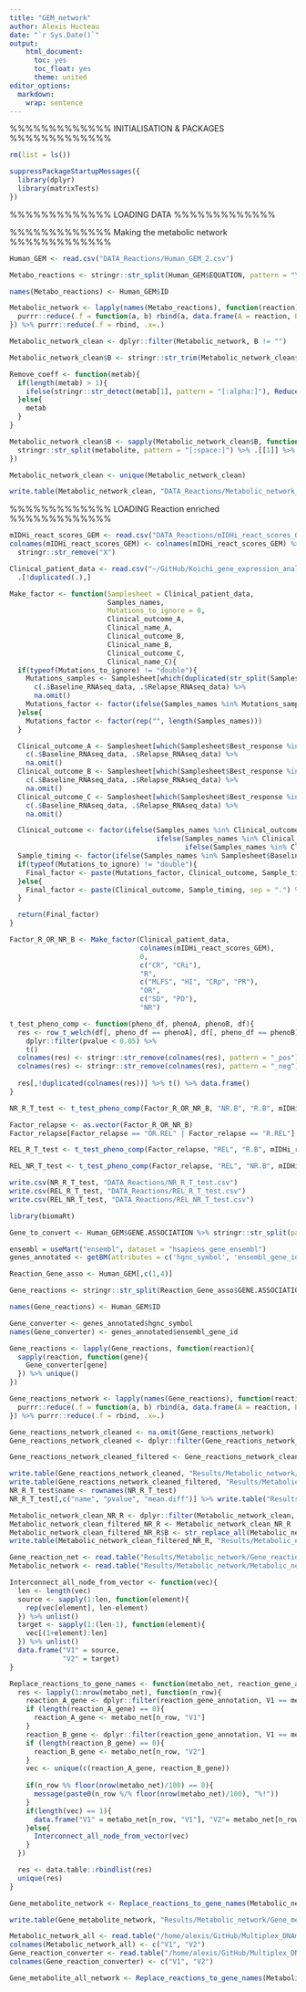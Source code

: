 ```yaml
---
title: "GEM_network"
author: Alexis Hucteau
date: "`r Sys.Date()`"
output:
    html_document:
      toc: yes
      toc_float: yes
      theme: united
editor_options:
  markdown:
    wrap: sentence
---
```


%%%%%%%%%%%%% INITIALISATION & PACKAGES %%%%%%%%%%%%%

```r
rm(list = ls())

suppressPackageStartupMessages({
  library(dplyr)
  library(matrixTests)
})
```

%%%%%%%%%%%%% LOADING DATA %%%%%%%%%%%%%

%%%%%%%%%%%%% Making the metabolic network %%%%%%%%%%%%% 

```r
Human_GEM <- read.csv("DATA_Reactions/Human_GEM_2.csv")

Metabo_reactions <- stringr::str_split(Human_GEM$EQUATION, pattern = "\\+ | => | <=>")

names(Metabo_reactions) <- Human_GEM$ID

Metabolic_network <- lapply(names(Metabo_reactions), function(reaction){
  purrr::reduce(.f = function(a, b) rbind(a, data.frame(A = reaction, B = b)), .x = Metabo_reactions[[reaction]], .init = data.frame(A  = reaction, B = Metabo_reactions[[reaction]][1]))[-1,]
}) %>% purrr::reduce(.f = rbind, .x=.)

Metabolic_network_clean <- dplyr::filter(Metabolic_network, B != "")

Metabolic_network_clean$B <- stringr::str_trim(Metabolic_network_clean$B)

Remove_coeff <- function(metab){
  if(length(metab) > 1){
    ifelse(stringr::str_detect(metab[1], pattern = "[:alpha:]"), Reduce(x=metab, f = paste), Reduce(x=metab[-1], f = paste))
  }else{
    metab
  }
}

Metabolic_network_clean$B <- sapply(Metabolic_network_clean$B, function(metabolite){
  stringr::str_split(metabolite, pattern = "[:space:]") %>% .[[1]] %>% Remove_coeff()
})

Metabolic_network_clean <- unique(Metabolic_network_clean)

write.table(Metabolic_network_clean, "DATA_Reactions/Metabolic_network_clean.tsv", sep = "\t", row.names = F, quote = F)
```

%%%%%%%%%%%%% LOADING Reaction enriched %%%%%%%%%%%%% 

```r
mIDHi_react_scores_GEM <- read.csv("DATA_Reactions/mIDHi_react_scores_GEM.csv", check.names = F, row.names = 1)
colnames(mIDHi_react_scores_GEM) <- colnames(mIDHi_react_scores_GEM) %>% 
  stringr::str_remove("X")

```

```r
Clinical_patient_data <- read.csv("~/GitHub/Koichi_gene_expression_analyses_git/Koichi_gene_expression_analyses/DATA/Clinical_patient_data.csv") %>%
  .[!duplicated(.),]

Make_factor <- function(Samplesheet = Clinical_patient_data,
                        Samples_names,
                        Mutations_to_ignore = 0,
                        Clinical_outcome_A,
                        Clinical_name_A,
                        Clinical_outcome_B,
                        Clinical_name_B,
                        Clinical_outcome_C,
                        Clinical_name_C){
  if(typeof(Mutations_to_ignore) != "double"){
    Mutations_samples <- Samplesheet[which(duplicated(str_split(Samplesheet$mutations, pattern=","), Mutations_to_ignore)),] %>%
      c(.$Baseline_RNAseq_data, .$Relapse_RNAseq_data) %>%
      na.omit()
    Mutations_factor <- factor(ifelse(Samples_names %in% Mutations_samples, "Mut", "WT"))
  }else{
    Mutations_factor <- factor(rep("", length(Samples_names)))
  }

  Clinical_outcome_A <- Samplesheet[which(Samplesheet$Best_response %in% Clinical_outcome_A),] %>%
    c(.$Baseline_RNAseq_data, .$Relapse_RNAseq_data) %>%
    na.omit()
  Clinical_outcome_B <- Samplesheet[which(Samplesheet$Best_response %in% Clinical_outcome_B),] %>%
    c(.$Baseline_RNAseq_data, .$Relapse_RNAseq_data) %>%
    na.omit()
  Clinical_outcome_C <- Samplesheet[which(Samplesheet$Best_response %in% Clinical_outcome_C),] %>%
    c(.$Baseline_RNAseq_data, .$Relapse_RNAseq_data) %>%
    na.omit()

  Clinical_outcome <- factor(ifelse(Samples_names %in% Clinical_outcome_A, Clinical_name_A,
                                    ifelse(Samples_names %in% Clinical_outcome_B, Clinical_name_B,
                                           ifelse(Samples_names %in% Clinical_outcome_C, Clinical_name_C, ""))))
  Sample_timing <- factor(ifelse(Samples_names %in% Samplesheet$Baseline_RNAseq_data, "B", "REL"))
  if(typeof(Mutations_to_ignore) != "double"){
    Final_factor <- paste(Mutations_factor, Clinical_outcome, Sample_timing, sep = ".") %>% as.factor()
  }else{
    Final_factor <- paste(Clinical_outcome, Sample_timing, sep = ".") %>% as.factor()
  }

  return(Final_factor)
}

Factor_R_OR_NR_B <- Make_factor(Clinical_patient_data,
                                colnames(mIDHi_react_scores_GEM),
                                0,
                                c("CR", "CRi"),
                                "R",
                                c("MLFS", "HI", "CRp", "PR"),
                                "OR",
                                c("SD", "PD"),
                                "NR")
```

```r
t_test_pheno_comp <- function(pheno_df, phenoA, phenoB, df){
  res <- row_t_welch(df[, pheno_df == phenoA], df[, pheno_df == phenoB]) %>%
    dplyr::filter(pvalue < 0.05) %>%
    t()
  colnames(res) <- stringr::str_remove(colnames(res), pattern = "_pos")
  colnames(res) <- stringr::str_remove(colnames(res), pattern = "_neg")
  
  res[,!duplicated(colnames(res))] %>% t() %>% data.frame()
}
```


```r
NR_R_T_test <- t_test_pheno_comp(Factor_R_OR_NR_B, "NR.B", "R.B", mIDHi_react_scores_GEM)

Factor_relapse <- as.vector(Factor_R_OR_NR_B)
Factor_relapse[Factor_relapse == "OR.REL" | Factor_relapse == "R.REL"] <- "REL"

REL_R_T_test <- t_test_pheno_comp(Factor_relapse, "REL", "R.B", mIDHi_react_scores_GEM)

REL_NR_T_test <- t_test_pheno_comp(Factor_relapse, "REL", "NR.B", mIDHi_react_scores_GEM)
```

```r
write.csv(NR_R_T_test, "DATA_Reactions/NR_R_T_test.csv")
write.csv(REL_R_T_test, "DATA_Reactions/REL_R_T_test.csv")
write.csv(REL_NR_T_test, "DATA_Reactions/REL_NR_T_test.csv")
```

```r
library(biomaRt)

Gene_to_convert <- Human_GEM$GENE.ASSOCIATION %>% stringr::str_split(pattern = " or ") %>% unlist() %>% unique()

ensembl = useMart("ensembl", dataset = "hsapiens_gene_ensembl")
genes_annotated <- getBM(attributes = c('hgnc_symbol', 'ensembl_gene_id'), filters = 'ensembl_gene_id', values = Gene_to_convert, mart = ensembl)
```

```r
Reaction_Gene_asso <- Human_GEM[,c(1,4)]

Gene_reactions <- stringr::str_split(Reaction_Gene_asso$GENE.ASSOCIATION, pattern = " or ")

names(Gene_reactions) <- Human_GEM$ID

Gene_converter <- genes_annotated$hgnc_symbol
names(Gene_converter) <- genes_annotated$ensembl_gene_id

Gene_reactions <- lapply(Gene_reactions, function(reaction){
  sapply(reaction, function(gene){
    Gene_converter[gene]
  }) %>% unique()
})
```

```r
Gene_reactions_network <- lapply(names(Gene_reactions), function(reaction){
  purrr::reduce(.f = function(a, b) rbind(a, data.frame(A = reaction, B = b)), .x = Gene_reactions[[reaction]], .init = data.frame(A  = reaction, B = Gene_reactions[[reaction]][1]))[-1,]
}) %>% purrr::reduce(.f = rbind, .x=.)

Gene_reactions_network_cleaned <- na.omit(Gene_reactions_network)
Gene_reactions_network_cleaned <- dplyr::filter(Gene_reactions_network_cleaned, B != "")

Gene_reactions_network_cleaned_filtered <- Gene_reactions_network_cleaned[Gene_reactions_network_cleaned$A %in% rownames(NR_R_T_test),]

write.table(Gene_reactions_network_cleaned, "Results/Metabolic_network/Gene_reactions_network.tsv", sep = "\t", row.names = F, quote = F)
write.table(Gene_reactions_network_cleaned_filtered, "Results/Metabolic_network/Gene_reactions_network_filtered.tsv", sep = "\t", row.names = F, quote = F)
NR_R_T_test$name <- rownames(NR_R_T_test)
NR_R_T_test[,c("name", "pvalue", "mean.diff")] %>% write.table("Results/Metabolic_network/Metabolic_features_filtered.tsv", sep = "\t", quote = F, row.names = F)

Metabolic_network_clean_NR_R <- dplyr::filter(Metabolic_network_clean, A %in% NR_R_T_test$name)
Metabolic_network_clean_filtered_NR_R <- Metabolic_network_clean_NR_R 
Metabolic_network_clean_filtered_NR_R$B <- str_replace_all(Metabolic_network_clean_filtered_NR_R$B, pattern = " ", replacement = ",")
write.table(Metabolic_network_clean_filtered_NR_R, "Results/Metabolic_network/Metabolic_network_clean_filtered_NR_R.tsv", sep = "\t", row.names = F, quote = F)
```













```r
Gene_reaction_net <- read.table("Results/Metabolic_network/Gene_reactions_network.tsv", sep = "\t", header = F)
Metabolic_network <- read.table("Results/Metabolic_network/Metabolic_network_clean_NR_R.tsv", sep =  "\t", header = F)

Interconnect_all_node_from_vector <- function(vec){
  len <- length(vec)
  source <- sapply(1:len, function(element){
    rep(vec[element], len-element)
  }) %>% unlist()
  target <- sapply(1:(len-1), function(element){
    vec[(1+element):len]
  }) %>% unlist()
  data.frame("V1" = source,
             "V2" = target)
}

Replace_reactions_to_gene_names <- function(metabo_net, reaction_gene_annotation){
  res <- lapply(1:nrow(metabo_net), function(n_row){
    reaction_A_gene <- dplyr::filter(reaction_gene_annotation, V1 == metabo_net[n_row, "V1"]) %>% .$V2
    if (length(reaction_A_gene) == 0){
      reaction_A_gene <- metabo_net[n_row, "V1"]
    }
    reaction_B_gene <- dplyr::filter(reaction_gene_annotation, V1 == metabo_net[n_row, "V2"]) %>% .$V2
    if (length(reaction_B_gene) == 0){
      reaction_B_gene <- metabo_net[n_row, "V2"]
    }
    vec <- unique(c(reaction_A_gene, reaction_B_gene))
    
    if(n_row %% floor(nrow(metabo_net)/100) == 0){
      message(paste0(n_row %/% floor(nrow(metabo_net)/100), "%!"))
    }
    if(length(vec) == 1){
      data.frame("V1" = metabo_net[n_row, "V1"], "V2"= metabo_net[n_row, "V2"])
    }else{
      Interconnect_all_node_from_vector(vec)
    }
  })

  res <- data.table::rbindlist(res)
  unique(res)
}

```

```r
Gene_metabolite_network <- Replace_reactions_to_gene_names(Metabolic_network, Gene_reaction_net)

write.table(Gene_metabolite_network, "Results/Metabolic_network/Gene_metabolite_network_converted.tsv", sep = "\t", row.names = F, quote = F, col.names = F)
```

```r
Metabolic_network_all <- read.table("/home/alexis/GitHub/Multiplex_DNAmet_PPI_Chrom_Coexp/DATA_Reactions/Metabolic_network_clean.tsv", sep = "\t", header = T)
colnames(Metabolic_network_all) <- c("V1", "V2")
Gene_reaction_converter <- read.table("/home/alexis/GitHub/Multiplex_DNAmet_PPI_Chrom_Coexp/DATA_Reactions/Gene_reactions_network_cleaned.csv", sep = ",", header = T, row.names = 1)
colnames(Gene_reaction_converter) <- c("V1", "V2")
```


```r
Gene_metabolite_all_network <- Replace_reactions_to_gene_names(Metabolic_network_all, Gene_reaction_converter)


```






